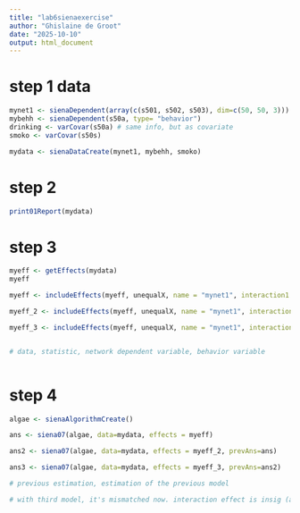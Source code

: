 ```yaml
---
title: "lab6sienaexercise"
author: "Ghislaine de Groot"
date: "2025-10-10"
output: html_document
---
```


# step 1 data

```r

mynet1 <- sienaDependent(array(c(s501, s502, s503), dim=c(50, 50, 3)))
mybehh <- sienaDependent(s50a, type= "behavior")
drinking <- varCovar(s50a) # same info, but as covariate
smoko <- varCovar(s50s)

mydata <- sienaDataCreate(mynet1, mybehh, smoko)


```

# step 2

```r
print01Report(mydata)
```

# step 3

```r

myeff <- getEffects(mydata)
myeff

myeff <- includeEffects(myeff, unequalX, name = "mynet1", interaction1 = "smoko")

myeff_2 <- includeEffects(myeff, unequalX, name = "mynet1", interaction1 = "mybehh")

myeff_3 <- includeEffects(myeff, unequalX, name = "mynet1", interaction1 = "drinking")


# data, statistic, network dependent variable, behavior variable



```
# step 4

```r

algae <- sienaAlgorithmCreate()

```

```r

ans <- siena07(algae, data=mydata, effects = myeff)

ans2 <- siena07(algae, data=mydata, effects = myeff_2, prevAns=ans)

ans3 <- siena07(algae, data=mydata, effects = myeff_3, prevAns=ans2)

# previous estimation, estimation of the previous model

# with third model, it's mismatched now. interaction effect is insig (already was insig but shh)

```




